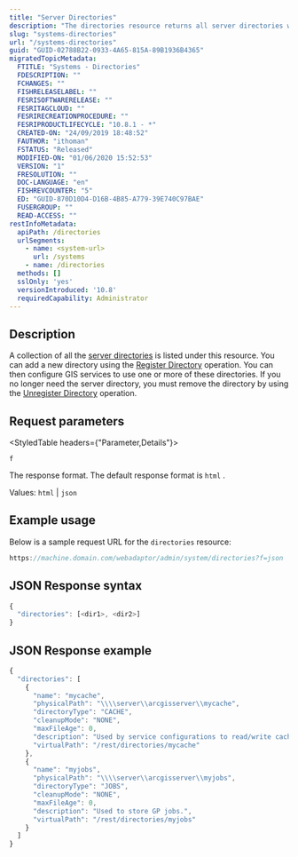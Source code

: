 ```yaml
---
title: "Server Directories"
description: "The directories resource returns all server directories within the server."
slug: "systems-directories"
url: "/systems-directories"
guid: "GUID-02788B22-0933-4A65-815A-89B1936B4365"
migratedTopicMetadata:
  FTITLE: "Systems - Directories"
  FDESCRIPTION: ""
  FCHANGES: ""
  FISHRELEASELABEL: ""
  FESRISOFTWARERELEASE: ""
  FESRITAGCLOUD: ""
  FESRIRECREATIONPROCEDURE: ""
  FESRIPRODUCTLIFECYCLE: "10.8.1 - *"
  CREATED-ON: "24/09/2019 18:48:52"
  FAUTHOR: "ithoman"
  FSTATUS: "Released"
  MODIFIED-ON: "01/06/2020 15:52:53"
  VERSION: "1"
  FRESOLUTION: ""
  DOC-LANGUAGE: "en"
  FISHREVCOUNTER: "5"
  ED: "GUID-870D10D4-D16B-4B85-A779-39E740C97BAE"
  FUSERGROUP: ""
  READ-ACCESS: ""
restInfoMetadata:
  apiPath: /directories
  urlSegments:
    - name: <system-url>
      url: /systems
    - name: /directories
  methods: []
  sslOnly: 'yes'
  versionIntroduced: '10.8'
  requiredCapability: Administrator
---
```


## Description

A collection of all the [server directories](/systems-directories-directory) is listed under this resource. You can add a new directory using the [Register Directory](/systems-directories-register-server-directory) operation. You can then configure GIS services to use one or more of these directories. If you no longer need the server directory, you must remove the directory by using the [Unregister Directory](/systems-directories-directory-unregister-server-directory) operation. 

##  Request parameters

<StyledTable headers={"Parameter,Details"}>

<StyledTableRow>

<StyledTableCell cellStyle="markdown">

`f` 

</StyledTableCell>

<StyledTableCell cellStyle="markdown">

The response format. The default response format is `html` .

Values: `html`  \| `json` 

</StyledTableCell>

</StyledTableRow>

</StyledTable>

## Example usage

Below is a sample request URL for the `directories`  resource:

```javascript
https://machine.domain.com/webadaptor/admin/system/directories?f=json
```

 

## JSON Response syntax

```javascript
{
  "directories": [<dir1>, <dir2>]
}
```

 

## JSON Response example

```javascript
{
  "directories": [
    {
      "name": "mycache",
      "physicalPath": "\\\\server\\arcgisserver\\mycache",
      "directoryType": "CACHE",
      "cleanupMode": "NONE",
      "maxFileAge": 0,
      "description": "Used by service configurations to read/write cached tiles.",
      "virtualPath": "/rest/directories/mycache"
    },
    {
      "name": "myjobs",
      "physicalPath": "\\\\server\\arcgisserver\\myjobs",
      "directoryType": "JOBS",
      "cleanupMode": "NONE",
      "maxFileAge": 0,
      "description": "Used to store GP jobs.",
      "virtualPath": "/rest/directories/myjobs"
    }
  ]
}
```

 

